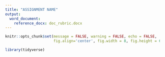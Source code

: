 ```yaml
---
title: "ASSIGNMENT NAME"
output: 
  word_document:
    reference_docx: doc_rubric.docx
---
```


```r
knitr::opts_chunk$set(message = FALSE, warning = FALSE, echo = FALSE,
                      fig.align='center', fig.width = 8, fig.height = 6)
```

```r
library(tidyverse)
```

```r

```